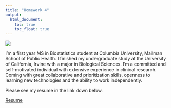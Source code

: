 ```yaml
---
title: "Homework 4"
output: 
  html_document:
    toc: true
    toc_float: true
---
```


![](mailman.jpg)

I'm a first year MS in Biostatistics student at Columbia University, Mailman School of Public Health. I finished my undergraduate study at the University of California, Irvine with a major in Biological Sciences. I'm a committed and self-motivated individual with extensive experience in clinical research. Coming with great collaborative and prioritization skills, openness to learning new technologies and the ability to work independently. 

Please see my resume in the link down below. 

[Resume](resume.html)




